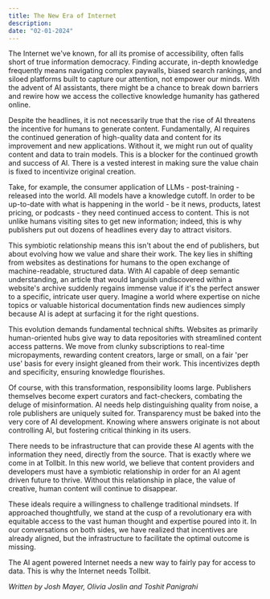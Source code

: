```yaml
---
title: The New Era of Internet
description:
date: "02-01-2024"
---
```


The Internet we've known, for all its promise of accessibility, often falls short of true information democracy. Finding accurate, in-depth knowledge frequently means navigating complex paywalls, biased search rankings, and siloed platforms built to capture our attention, not empower our minds. With the advent of AI assistants, there might be a chance to break down barriers and rewire how we access the collective knowledge humanity has gathered online.

Despite the headlines, it is not necessarily true that the rise of AI threatens the incentive for humans to generate content. Fundamentally, AI requires the continued generation of high-quality data and content for its improvement and new applications. Without it, we might run out of quality content and data to train models. This is a blocker for the continued growth and success of AI. There is a vested interest in making sure the value chain is fixed to incentivize original creation.

Take, for example, the consumer application of LLMs - post-training - released into the world. All models have a knowledge cutoff. In order to be up-to-date with what is happening in the world - be it news, products, latest pricing, or podcasts - they need continued access to content. This is not unlike humans visiting sites to get new information; indeed, this is why publishers put out dozens of headlines every day to attract visitors.

This symbiotic relationship means this isn't about the end of publishers, but about evolving how we value and share their work. The key lies in shifting from websites as destinations for humans to the open exchange of machine-readable, structured data. With AI capable of deep semantic understanding, an article that would languish undiscovered within a website's archive suddenly regains immense value if it's the perfect answer to a specific, intricate user query. Imagine a world where expertise on niche topics or valuable historical documentation finds new audiences simply because AI is adept at surfacing it for the right questions.

This evolution demands fundamental technical shifts. Websites as primarily human-oriented hubs give way to data repositories with streamlined content access patterns. We move from clunky subscriptions to real-time micropayments, rewarding content creators, large or small, on a fair 'per use' basis for every insight gleaned from their work. This incentivizes depth and specificity, ensuring knowledge flourishes.

Of course, with this transformation, responsibility looms large. Publishers themselves become expert curators and fact-checkers, combating the deluge of misinformation. AI needs help distinguishing quality from noise, a role publishers are uniquely suited for. Transparency must be baked into the very core of AI development. Knowing where answers originate is not about controlling AI, but fostering critical thinking in its users.

There needs to be infrastructure that can provide these AI agents with the information they need, directly from the source. That is exactly where we come in at Tollbit. In this new world, we believe that content providers and developers must have a symbiotic relationship in order for an AI agent driven future to thrive. Without this relationship in place, the value of creative, human content will continue to disappear.

These ideals require a willingness to challenge traditional mindsets. If approached thoughtfully, we stand at the cusp of a revolutionary era with equitable access to the vast human thought and expertise poured into it. In our conversations on both sides, we have realized that incentives are already aligned, but the infrastructure to facilitate the optimal outcome is missing.

The AI agent powered Internet needs a new way to fairly pay for access to data. This is why the Internet needs Tollbit.

*Written by Josh Mayer, Olivia Joslin and Toshit Panigrahi*
